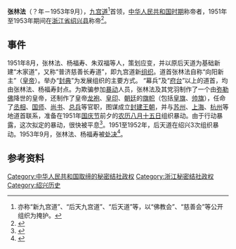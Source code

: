 '''张林法'''（？年－1953年9月），[[九宫道|九宫道]]<ref>亦称“新九宫道”、“后天九宫道”、“后天道”等，以“佛教会”、“慈善会”等公开组织为掩护。</ref>首领，[[中华人民共和国历史|中华人民共和国时期]]称帝者，1951年至1953年期间在[[浙江省|浙江省]][[绍兴县|绍兴县]]称帝<ref>{{cite web|title=第二十五编 公安 司法|url=http://www.sx.gov.cn/col/col1361/|accessdate=2008年8月8日|author=附录：绍兴反动会道门简介|date=2008年8月8日|publisher=绍兴市政府门户网站>走进绍兴>绍兴市志>第二十九卷 公安 司法|language=zh-hans|archiveurl=https://web.archive.org/web/20131023061016/http://www.sx.gov.cn/col/col1361/|archivedate=2013-10-23|dead-url=yes}}</ref>。

== 事件 ==
1951年8月，张林法、杨福寿、朱双福等人，策划应变，并以原后天道为基础新建“木家道”，又称“普济慈善长寿道”，即九宫道新[[组织|组织]]。道首张林法自称“向阳新主”（[[皇帝|皇帝]]）。举办“[[冊封|封典]]”为发展组织的主要方式。 “幕兵”及“[[知府|府台]]”以上的道首，均由张林法、杨福寿封点。为欺骗参加[[暴动|暴动]]人员，张林法及其党羽制作了一个由[[弥勒佛|弥勒佛]]降世的皇帝，还制作了皇帝[[袞龍袍|龙袍]]、[[皇印|皇印]]、[[朝廷|朝廷]]的[[旗帜|旗帜]]（包括[[皇旗|皇旗]]、[[帅旗|帅旗]]），任命了[[丞相|丞相]]、[[国师|国师]]、[[尚书|尚书]]、[[总兵|总兵]]等官职，图谋成立[[封建王朝|封建王朝]]，并与[[苏州|苏州]]、[[上海|上海]]、[[杭州|杭州]]等地道首联系，准备在1951年[[国庆节|国庆节]]前夕的[[八月十五|农历八月十五日]]组织暴动。由于行动暴露，这次拟定的暴动，很快被平息<ref name="本书课题组／著；贺明洲／主编">{{cite book|language=zh-hans|author=本书课题组／著；贺明洲／主编|title=《荡涤尘埃：新中国反邪教斗争》>第三章 邪教的罪恶>第四节 对抗政府和法律，妄图建立邪教帝国>一 组织暴乱，阴谋建立邪教帝国>九宫道暴乱，妄图建立“中天国”|url=http://book.xuexi365.com/ebook/detail_11593321.html|date=2001年12月第1版|publisher=郑州大学出版社|location=郑州|isbn=7-81048-540-1|accessdate=2001年12月第1次印刷|pages=第151页|deadurl=yes|archiveurl=https://archive.is/20130911054256/http://book.xuexi365.com/ebook/detail_11593321.html|archivedate=2013-09-11}}</ref>。1951至1952年，后天道在绍兴3次组织暴动。1953年9月，张林法、杨福寿被[[处决|处决]]<ref>{{cite web|title=第二章 镇压反革命|url=http://www.sx.gov.cn/col/col1361/|accessdate=2008年8月8日|author=附录：绍兴反动会道门简介|date=2008年8月8日|publisher=绍兴市政府门户网站>走进绍兴>绍兴市志>第二十九卷 公安 司法|language=zh-hans|archiveurl=https://web.archive.org/web/20131023061016/http://www.sx.gov.cn/col/col1361/|archivedate=2013-10-23|dead-url=yes}}</ref>。

== 参考资料 ==
{{Reflist|2}}

[[Category:中华人民共和国取缔的秘密结社政权|Category:中华人民共和国取缔的秘密结社政权]]
[[Category:浙江秘密结社政权|Category:浙江秘密结社政权]]
[[Category:绍兴历史|Category:绍兴历史]]